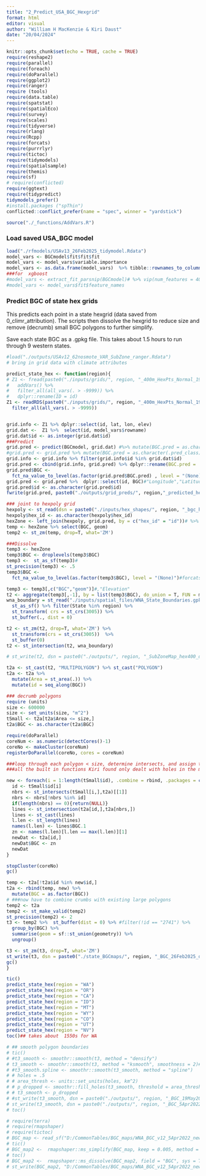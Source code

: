 ```yaml
---
title: "2_Predict_USA_BGC_Hexgrid"
format: html
editor: visual
author: "William H MacKenzie & Kiri Daust"
date: "20/04/2024"
---
```


```r
knitr::opts_chunk$set(echo = TRUE, cache = TRUE)
require(reshape2)
require(parallel)
require(foreach)
require(doParallel)
require(ggplot2)
require(ranger)
require (tools)
require(data.table)
require(spatstat)
require(spatialEco)
require(survey)
require(scales)
require(tidyverse)
require(rlang)
require(Rcpp)
require(forcats)
require(purrrlyr)
require(tictoc)
require(tidymodels)
require(spatialsample)
require(themis)
require(sf)
# require(conflicted)
require(ggtext)
require(tidypredict)
tidymodels_prefer()
#install.packages ("spThin")
conflicted::conflict_prefer(name = "spec", winner = "yardstick")

source("./_functions/AddVars.R")
```

### Load saved USA_BGC model

```r
load("./rfmodels/USAv13_26Feb2025_tidymodel.Rdata")
model_vars <- BGCmodel$fit$fit$fit
model_vars <- model_vars$variable.importance
model_vars <- as.data.frame(model_vars)  %>% tibble::rownames_to_column()# %>% filter(!rowname == "ID")
###for  xgboost
#model_vars <- extract_fit_parsnip(BGCmodel)# %>% vip(num_features = 400)
#model_vars <- model_vars$fit$feature_names

```

### Predict BGC of state hex grids

This predicts each point in a state hexgrid (data saved from 0_climr_attribution). The scripts then dissolve the hexgrid to reduce size and remove (decrumb) small BGC polygons to further simplify.

Save each state BGC as a .gpkg file. This takes about 1.5 hours to run through 9 western states.

```r
#load("./outputs/USAv12_62nosmote_VAR_SubZone_ranger.Rdata")
# bring in grid data with climate attributes

predict_state_hex <- function(region){
# Z1 <- fread(paste0("./inputs/grids/", region, "_400m_HexPts_Normal_1961_1990MSY.csv"), stringsAsFactors = FALSE,  data.table = FALSE) %>% 
#   addVars() %>% 
#   filter_all(all_vars(. > -9999)) %>% 
#   dplyr::rename(ID = id)
Z1 <- readRDS(paste0("./inputs/grids/", region, "_400m_HexPts_Normal_1961_1990SY.rds")) %>% 
  filter_all(all_vars(. > -9999))


grid.info <- Z1 %>% dplyr::select(id, lat, lon, elev)
grid.dat <-  Z1 %>%  select(id, model_vars$rowname)
grid.dat$id <- as.integer(grid.dat$id)
###Predict
grid.pred <- predict(BGCmodel, grid.dat) #%>% mutate(BGC.pred = as.character(.pred_class))
#grid.pred <- grid.pred %>% mutate(BGC.pred = as.character(.pred_class))
grid.info <- grid.info %>% filter(grid.info$id %in% grid.dat$id)
grid.pred <- cbind(grid.info, grid.pred) %>% dplyr::rename(BGC.pred = .pred_class)
grid.pred$BGC <-
  fct_na_value_to_level(as.factor(grid.pred$BGC.pred) , level = "(None)")
grid.pred <- grid.pred %>%  dplyr::select(id, BGC)#"Longitude","Latitude", "Elevation", "Zone")]
grid.pred$id <- as.character(grid.pred$id)
fwrite(grid.pred, paste0("./outputs/grid_preds/", region,"_predicted_hexpts.csv"))

### joint to hexpoly grid
hexpoly <- st_read(dsn = paste0("./inputs/hex_shapes/", region, "_bgc_hex400.gpkg"))#, layer = "USA_bgc_hex_800m")
hexpoly$hex_id <- as.character(hexpoly$hex_id)
hexZone <- left_join(hexpoly, grid.pred, by = c("hex_id" = "id"))# %>% st_transform(3005) %>% st_cast()
temp <- hexZone %>% select(BGC, geom)
temp2 <- st_zm(temp, drop=T, what='ZM') 

###Dissolve 
temp3 <- hexZone
temp3$BGC <- droplevels(temp3$BGC)
temp3 <-  st_as_sf(temp3)# 
st_precision(temp3) <- .5 
temp3$BGC <- 
  fct_na_value_to_level(as.factor(temp3$BGC), level = "(None)")#forcats::fct_explicit_na(temp3$BGC,na_level = "(None)")

temp3 <- temp3[,c("BGC","geom")]#,"Elevation"
t2 <- aggregate(temp3[,-1], by = list(temp3$BGC), do_union = T, FUN = mean) %>% rename(BGC = Group.1)
wna_boundary = st_read("./inputs/spatial_files/WNA_State_Boundaries.gpkg") %>% 
  st_as_sf() %>% filter(State %in% region) %>%
  st_transform( crs = st_crs(3005)) %>%
  st_buffer(., dist = 0)

t2 <- st_zm(t2, drop=T, what='ZM') %>% 
  st_transform(crs = st_crs(3005))  %>% 
  st_buffer(0)
t2 <- st_intersection(t2, wna_boundary)

# st_write(t2, dsn = paste0("./outputs/", region, "_SubZoneMap_hex400_dissolved_19Apr2024.gpkg"), driver = "GPKG", delete_dsn = TRUE)

t2a <- st_cast(t2, "MULTIPOLYGON") %>% st_cast("POLYGON")
t2a <- t2a %>%
  mutate(Area = st_area(.)) %>%
  mutate(id = seq_along(BGC))

### decrumb polygons
require (units)
size <- 600000
size <- set_units(size, "m^2")
tSmall <- t2a[t2a$Area <= size,]
t2a$BGC <- as.character(t2a$BGC)

require(doParallel)
coreNum <- as.numeric(detectCores()-1)
coreNo <- makeCluster(coreNum)
registerDoParallel(coreNo, cores = coreNum)

###loop through each polygon < size, determine intersects, and assign to BGC with most edge touching
###all the built in functions Kiri found only dealt with holes in the middle of polygons

new <- foreach(i = 1:length(tSmall$id), .combine = rbind, .packages = c("foreach","sf")) %dopar% {
  id <- tSmall$id[i]
  nbrs <- st_intersects(tSmall[i,],t2a)[[1]]
  nbrs <- nbrs[!nbrs %in% id]
  if(length(nbrs) == 0){return(NULL)}
  lines <- st_intersection(t2a[id,],t2a[nbrs,])
  lines <- st_cast(lines)
  l.len <- st_length(lines)
  names(l.len) <- lines$BGC.1
  zn <- names(l.len)[l.len == max(l.len)][1]
  newDat <- t2a[id,]
  newDat$BGC <- zn
  newDat
}

stopCluster(coreNo)
gc()

temp <- t2a[!t2a$id %in% new$id,]
t2a <- rbind(temp, new) %>%
  mutate(BGC = as.factor(BGC))
# ###now have to combine crumbs with existing large polygons
temp2 <- t2a
temp2 <- st_make_valid(temp2)
st_precision(temp2) <- 2
t3 <- temp2 %>%  st_buffer(dist = 0) %>% #filter(!id == "2741") %>% 
  group_by(BGC) %>%
  summarise(geom = sf::st_union(geometry)) %>%
  ungroup()

t3 <- st_zm(t3, drop=T, what='ZM')
st_write(t3, dsn = paste0("./state_BGCmaps/", region, "_BGC_26Feb2025_decrumbed.gpkg"), driver = "GPKG",delete_dsn = TRUE)
gc()
}

```

```r
tic()
predict_state_hex(region = "WA")
predict_state_hex(region = "OR")
predict_state_hex(region = "CA")
predict_state_hex(region = "ID")
predict_state_hex(region = "MT")
predict_state_hex(region = "WY")
predict_state_hex(region = "CO")
predict_state_hex(region = "UT")
predict_state_hex(region = "NV")
toc()## takes about  1550s for WA
```

```r
# ## smooth polygon boundaries
# tic()
# #t3_smooth <- smoothr::smooth(t3, method = "densify")
# t3_smooth <- smoothr::smooth(t3, method = "ksmooth", smoothness = 2)#)
# #t3_smooth.spline <- smoothr::smooth(t3_smooth, method = "spline")
# # holes = .5
# # area_thresh <- units::set_units(holes, km^2)
# # p_dropped <- smoothr::fill_holes(t3_smooth, threshold = area_thresh)
# # t3_smooth <- p_dropped
# #st_write(t3_smooth, dsn = paste0("./outputs/", region, "_BGC_19May2021_smoothed_densify-smooth.gpkg"), driver = "GPKG",delete_dsn = TRUE)
# st_write(t3_smooth, dsn = paste0("./outputs/", region, "_BGC_5Apr2022_smoothed.gpkg"), driver = "GPKG",delete_dsn = TRUE)
# toc()
```

```r
# require(terra)
# require(rmapshaper)
# require(tictoc)
# BGC_map <- read_sf("D:/CommonTables/BGC_maps/WNA_BGC_v12_5Apr2022_new.gpkg")
# tic()
# BGC_map2 <-  rmapshaper::ms_simplify(BGC_map, keep = 0.005, method = 'vis', weighting = 0.7, explode = FALSE, sys = TRUE)
# toc()
# BGC_map2 <-  rmapshaper::ms_dissolve(BGC_map2, field = "BGC", sys = TRUE)
# st_write(BGC_map2, "D:/CommonTables/BGC_maps/WNA_BGC_v12_5Apr2022_new_simplified_dissolved_v1.gpkg", append = FALSE)
```
